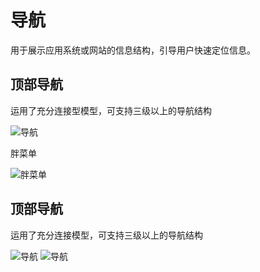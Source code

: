 # 导航

用于展示应用系统或网站的信息结构，引导用户快速定位信息。

<!---
## 导航模型
HIUI 的导航结构结合实际业务、布局结构等因素，选用了其中几种模型。
-->

## 顶部导航

运用了充分连接型模型，可支持三级以上的导航结构

<img src="/static/img/designs/navigation-1.png" srcset="/static/img/designs/navigation-1@2x.png 2x" alt="导航" />

胖菜单

<img src="/static/img/designs/navigation-2.png" srcset="/static/img/designs/navigation-2@2x.png 2x" alt="胖菜单" />

## 顶部导航

运用了充分连接模型，可支持三级以上的导航结构

<img src="/static/img/designs/navigation-3.png" srcset="/static/img/designs/navigation-3@2x.png 2x" alt="导航" />
<img src="/static/img/designs/navigation-4.png" srcset="/static/img/designs/navigation-4@2x.png 2x" alt="导航" />
